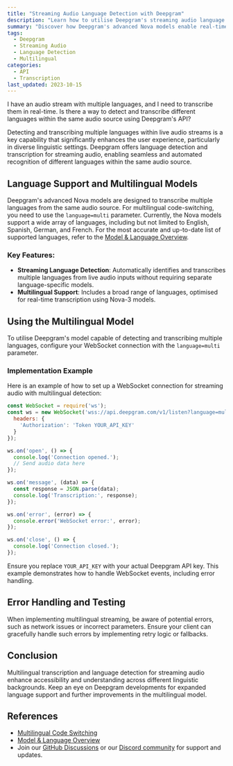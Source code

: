 ```yaml
---
title: "Streaming Audio Language Detection with Deepgram"
description: "Learn how to utilise Deepgram's streaming audio language detection for multilingual transcription using the latest Nova models."
summary: "Discover how Deepgram's advanced Nova models enable real-time detection and transcription of multiple languages from live audio streams, enhancing user experience in diverse linguistic settings. The article covers key features and language support."
tags: 
  - Deepgram
  - Streaming Audio
  - Language Detection
  - Multilingual
categories: 
  - API
  - Transcription
last_updated: 2023-10-15
---
```


<CommunityQuestion>I have an audio stream with multiple languages, and I need to transcribe them in real-time. Is there a way to detect and transcribe different languages within the same audio source using Deepgram's API?</CommunityQuestion>

Detecting and transcribing multiple languages within live audio streams is a key capability that significantly enhances the user experience, particularly in diverse linguistic settings. Deepgram offers language detection and transcription for streaming audio, enabling seamless and automated recognition of different languages within the same audio source.

## Language Support and Multilingual Models

Deepgram's advanced Nova models are designed to transcribe multiple languages from the same audio source. For multilingual code-switching, you need to use the `language=multi` parameter. Currently, the Nova models support a wide array of languages, including but not limited to English, Spanish, German, and French. For the most accurate and up-to-date list of supported languages, refer to the [Model & Language Overview](docs/models-languages-overview).

### Key Features:
- **Streaming Language Detection**: Automatically identifies and transcribes multiple languages from live audio inputs without requiring separate language-specific models.
- **Multilingual Support**: Includes a broad range of languages, optimised for real-time transcription using Nova-3 models.

## Using the Multilingual Model

To utilise Deepgram's model capable of detecting and transcribing multiple languages, configure your WebSocket connection with the `language=multi` parameter.

### Implementation Example

Here is an example of how to set up a WebSocket connection for streaming audio with multilingual detection:

```javascript
const WebSocket = require('ws');
const ws = new WebSocket('wss://api.deepgram.com/v1/listen?language=multi&model=nova-3', {
  headers: {
    'Authorization': 'Token YOUR_API_KEY'
  }
});

ws.on('open', () => {
  console.log('Connection opened.');
  // Send audio data here
});

ws.on('message', (data) => {
  const response = JSON.parse(data);
  console.log('Transcription:', response);
});

ws.on('error', (error) => {
  console.error('WebSocket error:', error);
});

ws.on('close', () => {
  console.log('Connection closed.');
});
```

Ensure you replace `YOUR_API_KEY` with your actual Deepgram API key. This example demonstrates how to handle WebSocket events, including error handling.

## Error Handling and Testing

When implementing multilingual streaming, be aware of potential errors, such as network issues or incorrect parameters. Ensure your client can gracefully handle such errors by implementing retry logic or fallbacks.

## Conclusion

Multilingual transcription and language detection for streaming audio enhance accessibility and understanding across different linguistic backgrounds. Keep an eye on Deepgram developments for expanded language support and further improvements in the multilingual model.

## References

- [Multilingual Code Switching](/docs/multilingual-code-switching)
- [Model & Language Overview](/docs/models-languages-overview)
- Join our [GitHub Discussions](https://github.com/orgs/deepgram/discussions) or our [Discord community](https://discord.gg/deepgram) for support and updates.